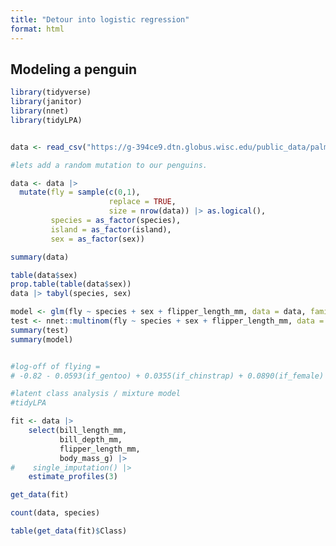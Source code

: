 ```yaml
---
title: "Detour into logistic regression"
format: html
---
```


## Modeling a penguin

```r
library(tidyverse)
library(janitor)
library(nnet)
library(tidyLPA)


data <- read_csv("https://g-394ce9.dtn.globus.wisc.edu/public_data/palmerpenguins.csv")

#lets add a random mutation to our penguins. 

data <- data |> 
  mutate(fly = sample(c(0,1), 
                      replace = TRUE,
                      size = nrow(data)) |> as.logical(), 
         species = as_factor(species),
         island = as_factor(island),
         sex = as_factor(sex))

summary(data)

table(data$sex)
prop.table(table(data$sex))
data |> tabyl(species, sex)

model <- glm(fly ~ species + sex + flipper_length_mm, data = data, family = "binomial")
test <- nnet::multinom(fly ~ species + sex + flipper_length_mm, data = data)
summary(test)
summary(model)


#log-off of flying = 
# -0.82 - 0.0593(if_gentoo) + 0.0355(if_chinstrap) + 0.0890(if_female) + 0.0041(flipper_length)

```


```r

#latent class analysis / mixture model 
#tidyLPA

fit <- data |> 
    select(bill_length_mm,
           bill_depth_mm, 
           flipper_length_mm,
           body_mass_g) |> 
#    single_imputation() |> 
    estimate_profiles(3)

get_data(fit)

count(data, species)

table(get_data(fit)$Class)

```

